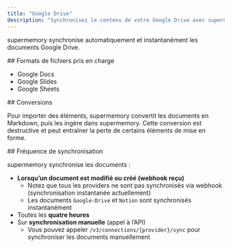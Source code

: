 ```yaml
---
title: "Google Drive"
description: "Synchronisez le contenu de votre Google Drive avec supermemory"
---
```


supermemory synchronise automatiquement et instantanément les documents Google Drive.

<div id="supported-file-types">
  ## Formats de fichiers pris en charge
</div>

- Google Docs
- Google Slides
- Google Sheets

<div id="conversions">
  ## Conversions
</div>

Pour importer des éléments, supermemory convertit les documents en Markdown, puis les ingère dans supermemory.
Cette conversion est destructive et peut entraîner la perte de certains éléments de mise en forme.

<div id="sync-frequency">
  ## Fréquence de synchronisation
</div>

supermemory synchronise les documents :

- **Lorsqu’un document est modifié ou créé (webhook reçu)**
    - Notez que tous les providers ne sont pas synchronisés via webhook (synchronisation instantanée actuellement)
    - Les documents `Google-Drive` et `Notion` sont synchronisés instantanément
- Toutes les **quatre heures**
- Sur **synchronisation manuelle** (appel à l’API)
    - Vous pouvez appeler `/v3/connections/{provider}/sync` pour synchroniser les documents manuellement